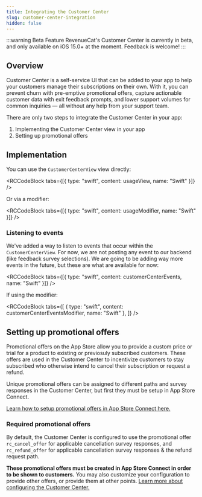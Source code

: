 ```yaml
---
title: Integrating the Customer Center
slug: customer-center-integration
hidden: false
---
```


:::warning Beta Feature
RevenueCat's Customer Center is currently in beta, and only available on iOS 15.0+ at the moment. Feedback is welcome!
:::

## Overview

Customer Center is a self-service UI that can be added to your app to help your customers manage their subscriptions on their own. With it, you can prevent churn with pre-emptive promotional offers, capture actionable customer data with exit feedback prompts, and lower support volumes for common inquiries — all without any help from your support team.

There are only two steps to integrate the Customer Center in your app:

1. Implementing the Customer Center view in your app
2. Setting up promotional offers

## Implementation

You can use the `CustomerCenterView` view directly:


<RCCodeBlock tabs={[{ type: "swift", content: usageView, name: "Swift" }]} />

Or via a modifier:


<RCCodeBlock
  tabs={[{ type: "swift", content: usageModifier, name: "Swift" }]}
/>

### Listening to events

We've added a way to listen to events that occur within the `CustomerCenterView`. For now, we are not posting any event to our backend (like feedback survey selections). We are going to be adding way more events in the future, but these are what are available for now:


<RCCodeBlock
  tabs={[{ type: "swift", content: customerCenterEvents, name: "Swift" }]}
/>

If using the modifier:


<RCCodeBlock
  tabs={[
    { type: "swift", content: customerCenterEventsModifier, name: "Swift" },
  ]}
/>

## Setting up promotional offers

Promotional offers on the App Store allow you to provide a custom price or trial for a product to existing or previosuly subscribed customers. These offers are used in the Customer Center to incentivize customers to stay subscribed who otherwise intend to cancel their subscription or request a refund.

Unique promotional offers can be assigned to different paths and survey responses in the Customer Center, but first they must be setup in App Store Connect.

[Learn how to setup promotional offers in App Store Connect here.](https://www.revenuecat.com/docs/subscription-guidance/subscription-offers/ios-subscription-offers#promotional-offers)

### Required promotional offers

By default, the Customer Center is configured to use the promotional offer `rc_cancel_offer` for applicable cancellation survey responses, and `rc_refund_offer` for applicable cancellation survey responses & the refund request path.

**These promotional offers must be created in App Store Connect in order to be shown to customers.** You may also customize your configuration to provide other offers, or provide them at other points. [Learn more about configuring the Customer Center.](https://www.revenuecat.com/docs/tools/customer-center/customer-center-configuration)
